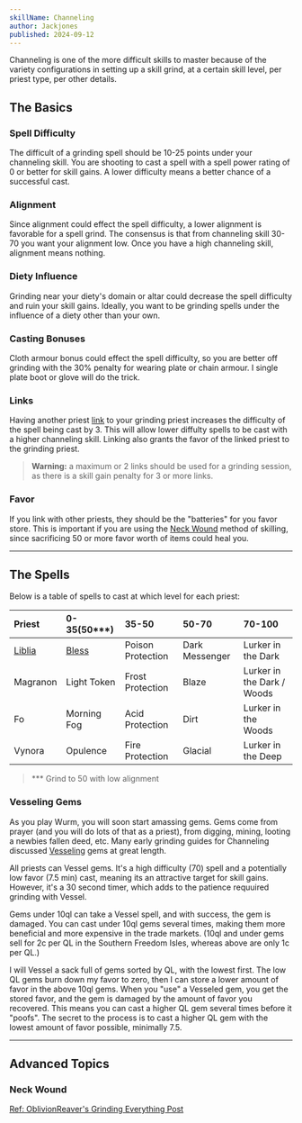 ```yaml
---
skillName: Channeling
author: Jackjones
published: 2024-09-12
---
```


Channeling is one of the more difficult skills to master because of the variety configurations in setting up a skill grind, at a certain skill level, per priest type, per other details.

## The Basics

### Spell Difficulty

The difficult of a grinding spell should be 10-25 points under your channeling skill. You are shooting to cast a spell with a spell power rating of 0 or better for skill gains. A lower difficulty means a better chance of a successful cast.

### Alignment

Since alignment could effect the spell difficulty, a lower alignment is favorable for a spell grind. The consensus is that from channeling skill 30-70 you want your alignment low. Once you have a high channeling skill, alignment means nothing.

### Diety Influence

Grinding near your diety's domain or altar could decrease the spell difficulty and ruin your skill gains. Ideally, you want to be grinding spells under the influence of a diety other than your own.

### Casting Bonuses

Cloth armour bonus could effect the spell difficulty, so you are better off grinding with the 30% penalty for wearing plate or chain armour. I single plate boot or glove will do the trick.

### Links

Having another priest [link](https://www.wurmpedia.com/index.php/Linking) to your grinding priest increases the difficulty of the spell being cast by 3. This will allow lower diffulty spells to be cast with a higher channeling skill. Linking also grants the favor of the linked priest to the grinding priest.

> __Warning:__ a maximum or 2 links should be used for a grinding session, as there is a skill gain penalty for 3 or more links.

### Favor

If you link with other priests, they should be the "batteries" for you favor store. This is important if you are using the [Neck Wound](#neck-wound) method of skilling, since sacrificing  50 or more favor worth of items could heal you.

---

## The Spells

Below is a table of spells to cast at which level for each priest:

| Priest | 0-35(50***) | 35-50 | 50-70 | 70-100
|:-----|:-----|:-----|:-----|:-----|
| [Liblia](https://www.wurmpedia.com/index.php/Libila) | [Bless](https://www.wurmpedia.com/index.php/Bless) | Poison Protection | Dark Messenger | Lurker in the Dark |
| Magranon | Light Token | Frost Protection | Blaze | Lurker in the Dark / Woods |
| Fo | Morning Fog | Acid Protection | Dirt | Lurker in the Woods |
| Vynora | Opulence | Fire Protection | Glacial | Lurker in the Deep |

> *** Grind to 50 with low alignment

### Vesseling Gems

As you play Wurm, you will soon start amassing gems. Gems come from prayer (and you will do lots of that as a priest), from digging, mining, looting a newbies fallen deed, etc. Many early grinding guides for Channeling discussed [Vesseling](https://www.wurmpedia.com/index.php/Vessel) gems at great length.

All priests can Vessel gems. It's a high difficulty (70) spell and a potentially low favor (7.5 min) cast, meaning its an attractive target for skill gains. However, it's a 30 second timer, which adds to the patience requuired grinding with Vessel.

Gems under 10ql can take a Vessel spell, and with success, the gem is damaged. You can cast under 10ql gems several times, making them more beneficial and more expensive in the trade markets. (10ql and under gems sell for 2c per QL in the Southern Freedom Isles, whereas above are only 1c per QL.)

I will Vessel a sack full of gems sorted by QL, with the lowest first. The low QL gems burn down my favor to zero, then I can store a lower amount of favor in the above 10ql gems. When you "use" a Vesseled gem, you get the stored favor, and the gem is damaged by the amount of favor you recovered. This means you can cast a higher QL gem several times before it "poofs". The secret to the process is to cast a higher QL gem with the lowest amount of favor possible, minimally 7.5.

---

## Advanced Topics

### Neck Wound





[Ref: OblivionReaver's Grinding Everything Post](https://forum.wurmonline.com/index.php?/topic/176149-grindin-everything/)